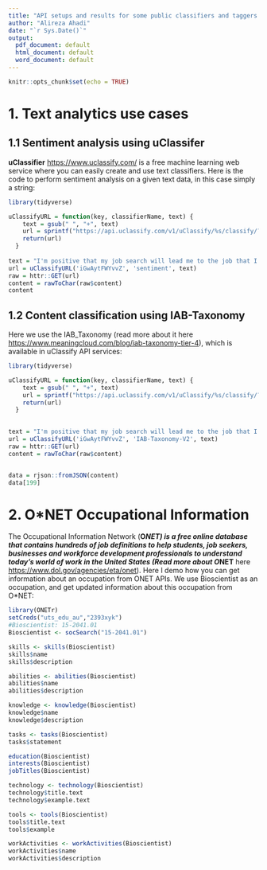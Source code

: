 ```yaml
---
title: "API setups and results for some public classifiers and taggers of unstructured text data"
author: "Alireza Ahadi"
date: "`r Sys.Date()`"
output:
  pdf_document: default
  html_document: default
  word_document: default
---
```


```r
knitr::opts_chunk$set(echo = TRUE)
```

# 1. Text analytics use cases

## 1.1 Sentiment analysis using uClassifer

**uClassifier** <https://www.uclassify.com/> is a free machine learning web service where you can easily create and use text classifiers. Here is the code to perform sentiment analysis on a given text data, in this case simply a string: 


```r
library(tidyverse)

uClassifyURL = function(key, classifierName, text) {
    text = gsub(" ", "+", text)
    url = sprintf("https://api.uclassify.com/v1/uClassify/%s/classify/?readKey=%s&text=%s", classifierName, key, text)
    return(url)
  }
  
text = "I'm positive that my job search will lead me to the job that I truly deserve."
url = uClassifyURL('iGwAytFWYvvZ', 'sentiment', text)
raw = httr::GET(url)
content = rawToChar(raw$content)
content


```


## 1.2 Content classification using IAB-Taxonomy

Here we use the IAB_Taxonomy (read more about it here <https://www.meaningcloud.com/blog/iab-taxonomy-tier-4>), which is available in uClassify API services:

```r
library(tidyverse)

uClassifyURL = function(key, classifierName, text) {
    text = gsub(" ", "+", text)
    url = sprintf("https://api.uclassify.com/v1/uClassify/%s/classify/?readKey=%s&text=%s", classifierName, key, text)
    return(url)
  }

  
text = "I'm positive that my job search will lead me to the job that I truly deserve."
url = uClassifyURL('iGwAytFWYvvZ', 'IAB-Taxonomy-V2', text)
raw = httr::GET(url)
content = rawToChar(raw$content)


data = rjson::fromJSON(content)
data[199]
```




# 2. O*NET Occupational Information
The Occupational Information Network (**O*NET**) is a free online database that contains hundreds of job definitions to help students, job seekers, businesses and workforce development professionals to understand today's world of work in the United States (Read more about **O*NET** here <https://www.dol.gov/agencies/eta/onet>). Here I demo how you can get information about an occupation from ONET APIs. We use Bioscientist as an occupation, and get updated information about this occupation from O*NET:


```r
library(ONETr)
setCreds("uts_edu_au","2393xyk")
#Bioscientist: 15-2041.01
Bioscientist <- socSearch("15-2041.01")

skills <- skills(Bioscientist)
skills$name
skills$description

abilities <- abilities(Bioscientist)
abilities$name
abilities$description

knowledge <- knowledge(Bioscientist)
knowledge$name
knowledge$description

tasks <- tasks(Bioscientist)
tasks$statement

education(Bioscientist)
interests(Bioscientist)
jobTitles(Bioscientist)

technology <- technology(Bioscientist)
technology$title.text
technology$example.text

tools <- tools(Bioscientist)
tools$title.text
tools$example

workActivities <- workActivities(Bioscientist)
workActivities$name
workActivities$description

```



